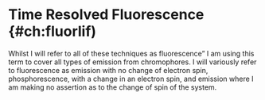 # Time Resolved Fluorescence {#ch:fluorlif)

Whilst I will refer to all of these techniques as fluorescence" I am using this term to cover all types of emission from chromophores. I will variously refer to fluorescence as emission with no change of electron spin, phosphorescence, with a change in an electron spin, and emission where I am making no assertion as to the change of spin of the system.

 
